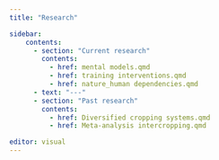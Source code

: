 ```yaml
---
title: "Research"

sidebar:
    contents:
      - section: "Current research"
        contents:
          - href: mental models.qmd
          - href: training interventions.qmd
          - href: nature_human dependencies.qmd
      - text: "---"
      - section: "Past research"
        contents:
          - href: Diversified cropping systems.qmd
          - href: Meta-analysis intercropping.qmd

editor: visual
---
```

